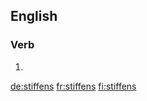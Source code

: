 ==English==

===Verb===
{{head|en}}

# {{en-third-person singular of|stiffen}}

[[de:stiffens]]
[[fr:stiffens]]
[[fi:stiffens]]